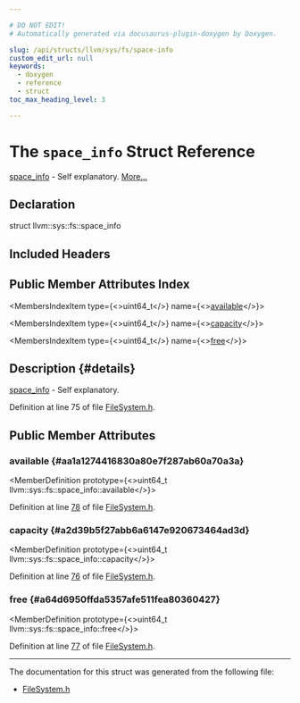 ```yaml
---

# DO NOT EDIT!
# Automatically generated via docusaurus-plugin-doxygen by Doxygen.

slug: /api/structs/llvm/sys/fs/space-info
custom_edit_url: null
keywords:
  - doxygen
  - reference
  - struct
toc_max_heading_level: 3

---
```





# The `space_info` Struct Reference

<DoxygenPage pluginConfig={pluginConfig}>

<a href="/docs/api/structs/llvm/sys/fs/space-info">space&#95;info</a> - Self explanatory. <a href="#details">More...</a>

## Declaration

<CodeBlock>struct llvm::sys::fs::space_info</CodeBlock>

## Included Headers

<IncludesList>
<IncludesListItem
  filePath="llvm/Support/FileSystem.h"
  permalink="/docs/api/files/include/include/llvm/include/llvm/support/filesystem-h"
  isLocal="true" />
</IncludesList>

## Public Member Attributes Index

<MembersIndex>

<MembersIndexItem
  type={<>uint64&#95;t</>}
  name={<><a href="#aa1a1274416830a80e7f287ab60a70a3a">available</a></>}>
</MembersIndexItem>

<MembersIndexItem
  type={<>uint64&#95;t</>}
  name={<><a href="#a2d39b5f27abb6a6147e920673464ad3d">capacity</a></>}>
</MembersIndexItem>

<MembersIndexItem
  type={<>uint64&#95;t</>}
  name={<><a href="#a64d6950ffda5357afe511fea80360427">free</a></>}>
</MembersIndexItem>

</MembersIndex>

## Description {#details}

<a href="/docs/api/structs/llvm/sys/fs/space-info">space&#95;info</a> - Self explanatory.

Definition at line 75 of file <a href="/docs/api/files/include/include/llvm/include/llvm/support/filesystem-h">FileSystem.h</a>.

<SectionDefinition>

## Public Member Attributes

### available {#aa1a1274416830a80e7f287ab60a70a3a}

<MemberDefinition
  prototype={<>uint64&#95;t llvm::sys::fs::space&#95;info::available</>}>

Definition at line <a href="/docs/api/files/include/include/llvm/include/llvm/support/filesystem-h/#l00078">78</a> of file <a href="/docs/api/files/include/include/llvm/include/llvm/support/filesystem-h">FileSystem.h</a>.
</MemberDefinition>

### capacity {#a2d39b5f27abb6a6147e920673464ad3d}

<MemberDefinition
  prototype={<>uint64&#95;t llvm::sys::fs::space&#95;info::capacity</>}>

Definition at line <a href="/docs/api/files/include/include/llvm/include/llvm/support/filesystem-h/#l00076">76</a> of file <a href="/docs/api/files/include/include/llvm/include/llvm/support/filesystem-h">FileSystem.h</a>.
</MemberDefinition>

### free {#a64d6950ffda5357afe511fea80360427}

<MemberDefinition
  prototype={<>uint64&#95;t llvm::sys::fs::space&#95;info::free</>}>

Definition at line <a href="/docs/api/files/include/include/llvm/include/llvm/support/filesystem-h/#l00077">77</a> of file <a href="/docs/api/files/include/include/llvm/include/llvm/support/filesystem-h">FileSystem.h</a>.
</MemberDefinition>

</SectionDefinition>

<hr/>

The documentation for this struct was generated from the following file:

<ul>
<li><a href="/docs/api/files/include/include/llvm/include/llvm/support/filesystem-h">FileSystem.h</a></li>
</ul>

</DoxygenPage>
